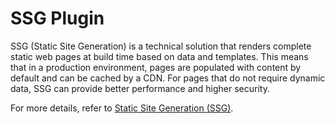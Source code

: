 # SSG Plugin

SSG (Static Site Generation) is a technical solution that renders complete static web pages at build time based on data and templates. This means that in a production environment, pages are populated with content by default and can be cached by a CDN. For pages that do not require dynamic data, SSG can provide better performance and higher security.

For more details, refer to [Static Site Generation (SSG)](/guides/basic-features/render/ssg).